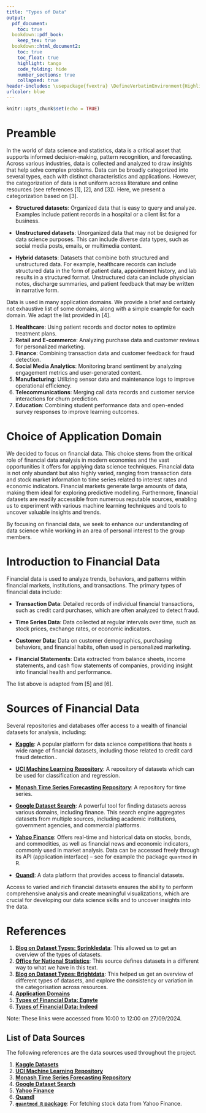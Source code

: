 ```yaml
---
title: "Types of Data"
output:
  pdf_document:
    toc: true
  bookdown::pdf_book:
    keep_tex: true
  bookdown::html_document2:
    toc: true
    toc_float: true
    highlight: tango
    code_folding: hide
    number_sections: true
    collapsed: true
header-includes: \usepackage{fvextra} \DefineVerbatimEnvironment{Highlighting}{Verbatim}{breaklines,commandchars=\\\{\}}
urlcolor: blue
---
```



```r
knitr::opts_chunk$set(echo = TRUE)
```

# Preamble

In the world of data science and statistics, data is a critical asset that supports informed decision-making, pattern recognition, and forecasting. Across various industries, data is collected and analyzed to draw insights that help solve complex problems. Data can be broadly categorized into several types, each with distinct characteristics and applications. However, the categorization of data is not uniform across literature and online resources (see references [1], [2], and [3]). Here, we present a categorization based on [3].

- **Structured datasets**: Organized data that is easy to query and analyze. Examples include patient records in a hospital or a client list for a business.

- **Unstructured datasets**: Unorganized data that may not be designed for data science purposes. This can include diverse data types, such as social media posts, emails, or multimedia content.

- **Hybrid datasets**: Datasets that combine both structured and unstructured data. For example, healthcare records can include structured data in the form of patient data, appointment history, and lab results in a structured format. Unstructured data can include physician notes, discharge summaries, and patient feedback that may be written in narrative form.

Data is used in many application domains. We provide a brief and certainly not exhaustive list of some domains, along with a simple example for each domain. We adapt the list provided in [4].

1. **Healthcare**: Using patient records and doctor notes to optimize treatment plans.
2. **Retail and E-commerce**: Analyzing purchase data and customer reviews for personalized marketing.
3. **Finance**: Combining transaction data and customer feedback for fraud detection.
4. **Social Media Analytics**: Monitoring brand sentiment by analyzing engagement metrics and user-generated content.
5. **Manufacturing**: Utilizing sensor data and maintenance logs to improve operational efficiency.
6. **Telecommunications**: Merging call data records and customer service interactions for churn prediction.
7. **Education**: Combining student performance data and open-ended survey responses to improve learning outcomes.


# Choice of Application Domain

We decided to focus on financial data. This choice stems from the critical role of financial data analysis in modern economies and the vast opportunities it offers for applying data science techniques. Financial data is not only abundant but also highly varied, ranging from transaction data and stock market information to time series related to interest rates and economic indicators. Financial markets generate large amounts of data, making them ideal for exploring predictive modelling. Furthermore, financial datasets are readily accessible from numerous reputable sources, enabling us to experiment with various machine learning techniques and tools to uncover valuable insights and trends.

By focusing on financial data, we seek to enhance our understanding of data science while working in an area of personal interest to the group members.


# Introduction to Financial Data

Financial data is used to analyze trends, behaviors, and patterns within financial markets, institutions, and transactions. The primary types of financial data include:

- **Transaction Data**: Detailed records of individual financial transactions, such as credit card purchases, which are often analyzed to detect fraud.

- **Time Series Data**: Data collected at regular intervals over time, such as stock prices, exchange rates, or economic indicators.

- **Customer Data**: Data on customer demographics, purchasing behaviors, and financial habits, often used in personalized marketing.

- **Financial Statements**: Data extracted from balance sheets, income statements, and cash flow statements of companies, providing insight into financial health and performance.

The list above is adapted from [5] and [6].

# Sources of Financial Data

Several repositories and databases offer access to a wealth of financial datasets for analysis, including:

- **[Kaggle](https://www.kaggle.com/datasets)**: A popular platform for data science competitions that hosts a wide range of financial datasets, including those related to credit card fraud detection..

- **[UCI Machine Learning Repository](https://archive.ics.uci.edu/ml/index.php)**: A repository of datasets which can be used for classification and regression.

- **[Monash Time Series Forecasting Repository](https://forecastingdata.org/)**: A repository for time series.

- **[Google Dataset Search](https://datasetsearch.research.google.com/)**: A powerful tool for finding datasets across various domains, including finance. This search engine aggregates datasets from multiple sources, including academic institutions, government agencies, and commercial platforms.

- **[Yahoo Finance](https://finance.yahoo.com/)**: Offers real-time and historical data on stocks, bonds, and commodities, as well as financial news and economic indicators, commonly used in market analysis. Data can be accessed freely through its API (application interface) -- see for example the package `quantmod` in R.

- **[Quandl](https://www.quandl.com/)**: A data platform that provides access to financial datasets.

Access to varied and rich financial datasets ensures the ability to perform comprehensive analysis and create meaningful visualizations, which are crucial for developing our data science skills and to uncover insights into the data.

# References

1. **[Blog on Dataset Types: Sprinkledata](https://www.sprinkledata.com/blogs/what-is-a-dataset-types-examples-and-the-techniques-involved)**: This allowed us to get an overview of the types of datasets.
2. **[Office for National Statistics](https://service-manual.ons.gov.uk/content/content-types/datasets)**: This source defines datasets in a different way to what we have in this text.
3. **[Blog on Dataset Types: Brightdata](https://brightdata.com/blog/web-data/what-is-a-dataset)**: This helped us get an overview of different types of datasets, and explore the consistency or variation in the categorisation across resources.
4. **[Application Domains](https://www.stibosystems.com/blog/what-is-a-data-domain)**
5. **[Types of Financial Data: Egnyte](https://www.egnyte.com/guides/financial-services/financial-data)**
6. **[Types of Financial Data: Indeed](https://uk.indeed.com/career-advice/career-development/what-are-financial-statements)**

Note: These links were accessed from 10:00 to 12:00 on 27/09/2024.

## List of Data Sources
The following references are the data sources used throughout the project.

1. **[Kaggle Datasets](https://www.kaggle.com/datasets)**
2. **[UCI Machine Learning Repository](https://archive.ics.uci.edu/ml/index.php)**
3. **[Monash Time Series Forecasting Repository](https://forecastingdata.org/)**
4. **[Google Dataset Search](https://datasetsearch.research.google.com/)**
5. **[Yahoo Finance](https://finance.yahoo.com/)**
6. **[Quandl](https://www.quandl.com/)**
7. **[`quantmod R` package](https://www.quantmod.com/)**: For fetching stock data from Yahoo Finance.
